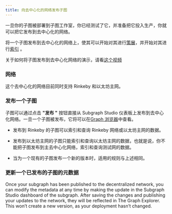 ```yaml
---
title: 向去中心化的网络发布子图
---
```


一旦你的子图被部署到子图工作室，你已经测试了它，并准备把它投入生产，你就可以把它发布到去中心化的网络。

将一个子图发布到去中心化的网络上，使其可以开始对其进行[策展](/curating)，并开始对其进行[索引](/indexing) 。

关于如何将子图发布到去中心化网络的演示，请看[这个视频](https://youtu.be/HfDgC2oNnwo?t=580)

### 网络

这个去中心化的网络目前同时支持 Rinkeby 和以太坊主网。

### 发布一个子图

子图可以通过点击 **"发布 "** 按钮直接从 Subgraph Studio 仪表板上发布到去中心化网络。一旦一个子图被发布，它将可以在[Graph 浏览器](https://thegraph.com/explorer/)中查看。

- 发布到 Rinkeby 的子图可以索引和查询 Rinkeby 网络或以太坊主网的数据。

- 发布到以太坊主网的子图只能索引和查询以太坊主网的数据，也就是说，你不能把子图发布到主去中心化网络，索引和查询测试网的数据。

- 当为一个现有的子图发布一个新的版本时，适用的规则与上述相同。

### 更新一个已发布的子图的元数据

Once your subgraph has been published to the decentralized network, you can modify the metadata at any time by making the update in the Subgraph Studio dashboard of the subgraph. After saving the changes and publishing your updates to the network, they will be reflected in The Graph Explorer. This won’t create a new version, as your deployment hasn’t changed.

